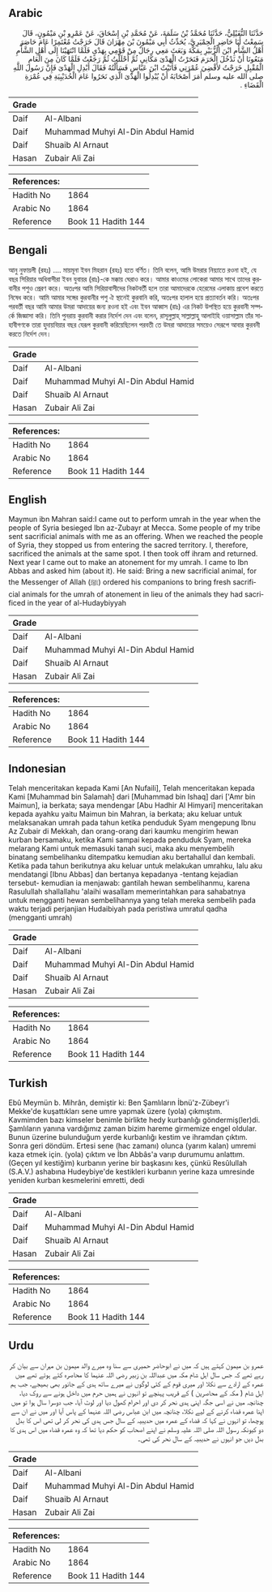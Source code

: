 ## Arabic


<div dir="rtl" lang="ar" style={{fontSize:'larger',backgroundColor:'#f8f9fa',padding:20}}>
حَدَّثَنَا النُّفَيْلِيُّ، حَدَّثَنَا مُحَمَّدُ بْنُ سَلَمَةَ، عَنْ مُحَمَّدِ بْنِ إِسْحَاقَ، عَنْ عَمْرِو بْنِ مَيْمُونٍ، قَالَ سَمِعْتُ أَبَا حَاضِرٍ الْحِمْيَرِيَّ، يُحَدِّثُ أَبِي مَيْمُونَ بْنَ مِهْرَانَ قَالَ خَرَجْتُ مُعْتَمِرًا عَامَ حَاصَرَ أَهْلُ الشَّأْمِ ابْنَ الزُّبَيْرِ بِمَكَّةَ وَبَعَثَ مَعِي رِجَالٌ مِنْ قَوْمِي بِهَدْىٍ فَلَمَّا انْتَهَيْنَا إِلَى أَهْلِ الشَّأْمِ مَنَعُونَا أَنْ نَدْخُلَ الْحَرَمَ فَنَحَرْتُ الْهَدْىَ مَكَانِي ثُمَّ أَحْلَلْتُ ثُمَّ رَجَعْتُ فَلَمَّا كَانَ مِنَ الْعَامِ الْمُقْبِلِ خَرَجْتُ لأَقْضِيَ عُمْرَتِي فَأَتَيْتُ ابْنَ عَبَّاسٍ فَسَأَلْتُهُ فَقَالَ أَبْدِلِ الْهَدْىَ فَإِنَّ رَسُولَ اللَّهِ صلى الله عليه وسلم أَمَرَ أَصْحَابَهُ أَنْ يُبْدِلُوا الْهَدْىَ الَّذِي نَحَرُوا عَامَ الْحُدَيْبِيَةِ فِي عُمْرَةِ الْقَضَاءِ ‏.‏
</div>
<div style={{backgroundColor:'#f8f9fa',padding:20, marginBottom: 10}}><table> <thead> <tr> <th>Grade</th> <th></th> </tr> </thead> <tbody> <tr><td>Daif</td><td>Al-Albani</td></tr><tr><td>Daif</td><td>Muhammad Muhyi Al-Din Abdul Hamid</td></tr><tr><td>Daif</td><td>Shuaib Al Arnaut</td></tr><tr><td>Hasan</td><td>Zubair Ali Zai</td></tr></tbody></table><table> <thead> <tr> <th>References:</th> <th></th> </tr> </thead> <tbody><tr><td>Hadith No</td><td>1864</td></tr><tr><td>Arabic No</td><td>1864</td></tr><tr><td>Reference</td><td>Book 11 Hadith 144</td></tr></tbody></table></div>

## Bengali


<div dir="ltr" lang="bn" style={{fontSize:'larger',backgroundColor:'#f8f9fa',padding:20}}>
আনু নুফায়লী (রহঃ) .... মায়মূনা ইবন মিহরান (রহঃ) হতে বর্ণিত। তিনি বলেন, আমি উমরার নিয়্যাতে রওনা হই, যে বছর সিরিয়ার অধিবাসীরা ইবন যুবায়র (রাঃ)-কে মক্কায় ঘেরাও করে। আমার কাওমের লোকেরা আমার সাথে তাদের কুরবানীর পশুও প্রেরণ করে। অতঃপর আমি সিরিয়াবাসীদের নিকটবর্তী হলে তারা আমাদেরকে হেরেমের এলাকায় প্রবেশ করতে নিষেধ করে। আমি আমার সঙ্গের কুরবানীর পশু ঐ স্থানেই কুরবানি করি, অতঃপর হালাল হয়ে প্রত্যাবর্তন করি। অতঃপর পরবর্তী বছর আমি আমার উমরা আদায়ের জন্য রওনা হই এবং ইবন আব্বাস (রাঃ) এর নিকট উপস্থিত হয়ে কুরবানী সম্পর্কে জিজ্ঞাসা করি। তিনি পুনরায় কুরবানী করার নির্দেশ দেন এবং বলেন, রাসূলুল্লাহ্ সাল্লাল্লাহু আলাইহি ওয়াসাল্লাম তাঁর সাহাবীগণকে তারা হুদায়বিয়ার বছর যেরূপ কুরবানী করিয়েছিলেন পরবতী তে উমরা আদায়ের সময়েও সেরূপে আবার কুরবনী করতে নির্দেশ দেন।
</div>
<div style={{backgroundColor:'#f8f9fa',padding:20, marginBottom: 10}}><table> <thead> <tr> <th>Grade</th> <th></th> </tr> </thead> <tbody> <tr><td>Daif</td><td>Al-Albani</td></tr><tr><td>Daif</td><td>Muhammad Muhyi Al-Din Abdul Hamid</td></tr><tr><td>Daif</td><td>Shuaib Al Arnaut</td></tr><tr><td>Hasan</td><td>Zubair Ali Zai</td></tr></tbody></table><table> <thead> <tr> <th>References:</th> <th></th> </tr> </thead> <tbody><tr><td>Hadith No</td><td>1864</td></tr><tr><td>Arabic No</td><td>1864</td></tr><tr><td>Reference</td><td>Book 11 Hadith 144</td></tr></tbody></table></div>

## English


<div dir="ltr" lang="en" style={{fontSize:'larger',backgroundColor:'#f8f9fa',padding:20}}>
Maymun ibn Mahran said:I came out to perform umrah in the year when the people of Syria besieged Ibn az-Zubayr at Mecca. Some people of my tribe sent sacrificial animals with me as an offering. When we reached the people of Syria, they stopped us from entering the sacred territory. I, therefore, sacrificed the animals at the same spot. I then took off ihram and returned. Next year I came out to make an atonement for my umrah. I came to Ibn Abbas and asked him (about it). He said: Bring a new sacrificial animal, for the Messenger of Allah (ﷺ) ordered his companions to bring fresh sacrificial animals for the umrah of atonement in lieu of the animals they had sacrificed in the year of al-Hudaybiyyah
</div>
<div style={{backgroundColor:'#f8f9fa',padding:20, marginBottom: 10}}><table> <thead> <tr> <th>Grade</th> <th></th> </tr> </thead> <tbody> <tr><td>Daif</td><td>Al-Albani</td></tr><tr><td>Daif</td><td>Muhammad Muhyi Al-Din Abdul Hamid</td></tr><tr><td>Daif</td><td>Shuaib Al Arnaut</td></tr><tr><td>Hasan</td><td>Zubair Ali Zai</td></tr></tbody></table><table> <thead> <tr> <th>References:</th> <th></th> </tr> </thead> <tbody><tr><td>Hadith No</td><td>1864</td></tr><tr><td>Arabic No</td><td>1864</td></tr><tr><td>Reference</td><td>Book 11 Hadith 144</td></tr></tbody></table></div>

## Indonesian


<div dir="ltr" lang="id" style={{fontSize:'larger',backgroundColor:'#f8f9fa',padding:20}}>
Telah menceritakan kepada Kami [An Nufaili], Telah menceritakan kepada Kami [Muhammad bin Salamah] dari [Muhammad bin Ishaq] dari ['Amr bin Maimun], ia berkata; saya mendengar [Abu Hadhir Al Himyari] menceritakan kepada ayahku yaitu Maimun bin Mahran, ia berkata; aku keluar untuk melaksanakan umrah pada tahun ketika penduduk Syam mengepung Ibnu Az Zubair di Mekkah, dan orang-orang dari kaumku mengirim hewan kurban bersamaku, ketika Kami sampai kepada penduduk Syam, mereka melarang Kami untuk memasuki tanah suci, maka aku menyembelih binatang sembelihanku ditempatku kemudian aku bertahallul dan kembali. Ketika pada tahun berikutnya aku keluar untuk melakukan umrahku, lalu aku mendatangi [Ibnu Abbas] dan bertanya kepadanya -tentang kejadian tersebut- kemudian ia menjawab: gantilah hewan sembelihanmu, karena Rasulullah shallallahu 'alaihi wasallam memerintahkan para sahabatnya untuk mengganti hewan sembelihannya yang telah mereka sembelih pada waktu terjadi perjanjian Hudaibiyah pada peristiwa umratul qadha (mengganti umrah)
</div>
<div style={{backgroundColor:'#f8f9fa',padding:20, marginBottom: 10}}><table> <thead> <tr> <th>Grade</th> <th></th> </tr> </thead> <tbody> <tr><td>Daif</td><td>Al-Albani</td></tr><tr><td>Daif</td><td>Muhammad Muhyi Al-Din Abdul Hamid</td></tr><tr><td>Daif</td><td>Shuaib Al Arnaut</td></tr><tr><td>Hasan</td><td>Zubair Ali Zai</td></tr></tbody></table><table> <thead> <tr> <th>References:</th> <th></th> </tr> </thead> <tbody><tr><td>Hadith No</td><td>1864</td></tr><tr><td>Arabic No</td><td>1864</td></tr><tr><td>Reference</td><td>Book 11 Hadith 144</td></tr></tbody></table></div>

## Turkish


<div dir="ltr" lang="tr" style={{fontSize:'larger',backgroundColor:'#f8f9fa',padding:20}}>
Ebû Meymün b. Mihrân, demiştir ki: Ben Şamlıların İbnü'z-Zübeyr'i Mekke'de kuşattıkları sene umre yapmak üzere (yola) çıkmıştım. Kavmimden bazı kimseler benimle birlikte hedy kurbanlığı göndermiş(ler)di. Şamlıların yanına vardığımız zaman bizim hareme girmemize engel oldular. Bunun üzerine bulunduğum yerde kurbanlığı kestim ve ihramdan çıktım. Sonra geri döndüm. Ertesi sene (hac zamanı) olunca (yarım kalan) umremi kaza etmek için. (yola) çıktım ve İbn Abbâs'a varıp durumumu anlattım. (Geçen yıl kestiğim) kurbanın yerine bir başkasını kes, çünkü Resûlullah (S.A.V.) ashabına Hudeybiye'de kestikleri kurbanın yerine kaza umresinde yeniden kurban kesmelerini emretti, dedi
</div>
<div style={{backgroundColor:'#f8f9fa',padding:20, marginBottom: 10}}><table> <thead> <tr> <th>Grade</th> <th></th> </tr> </thead> <tbody> <tr><td>Daif</td><td>Al-Albani</td></tr><tr><td>Daif</td><td>Muhammad Muhyi Al-Din Abdul Hamid</td></tr><tr><td>Daif</td><td>Shuaib Al Arnaut</td></tr><tr><td>Hasan</td><td>Zubair Ali Zai</td></tr></tbody></table><table> <thead> <tr> <th>References:</th> <th></th> </tr> </thead> <tbody><tr><td>Hadith No</td><td>1864</td></tr><tr><td>Arabic No</td><td>1864</td></tr><tr><td>Reference</td><td>Book 11 Hadith 144</td></tr></tbody></table></div>

## Urdu


<div dir="rtl" lang="ur" style={{fontSize:'larger',backgroundColor:'#f8f9fa',padding:20}}>
عمرو بن میمون کہتے ہیں کہ میں نے ابوحاضر حمیری سے سنا وہ میرے والد میمون بن مہران سے بیان کر رہے تھے کہ جس سال اہل شام مکہ میں عبداللہ بن زبیر رضی اللہ عنہما کا محاصرہ کئے ہوئے تھے میں عمرہ کے ارادے سے نکلا اور میری قوم کے کئی لوگوں نے میرے ساتھ ہدی کے جانور بھی بھیجے، جب ہم اہل شام ( مکہ کے محاصرین ) کے قریب پہنچے تو انہوں نے ہمیں حرم میں داخل ہونے سے روک دیا، چنانچہ میں نے اسی جگہ اپنی ہدی نحر کر دی اور احرام کھول دیا اور لوٹ آیا، جب دوسرا سال ہوا تو میں اپنا عمرہ قضاء کرنے کے لیے نکلا، چنانچہ میں ابن عباس رضی اللہ عنہما کے پاس آیا اور میں نے ان سے پوچھا، تو انہوں نے کہا کہ قضاء کے عمرہ میں حدیبیہ کے سال جس ہدی کی نحر کر لی تھی اس کا بدل دو کیونکہ رسول اللہ صلی اللہ علیہ وسلم نے اپنے اصحاب کو حکم دیا تھا کہ وہ عمرہ قضاء میں اس ہدی کا بدل دیں جو انہوں نے حدیبیہ کے سال نحر کی تھی۔
</div>
<div style={{backgroundColor:'#f8f9fa',padding:20, marginBottom: 10}}><table> <thead> <tr> <th>Grade</th> <th></th> </tr> </thead> <tbody> <tr><td>Daif</td><td>Al-Albani</td></tr><tr><td>Daif</td><td>Muhammad Muhyi Al-Din Abdul Hamid</td></tr><tr><td>Daif</td><td>Shuaib Al Arnaut</td></tr><tr><td>Hasan</td><td>Zubair Ali Zai</td></tr></tbody></table><table> <thead> <tr> <th>References:</th> <th></th> </tr> </thead> <tbody><tr><td>Hadith No</td><td>1864</td></tr><tr><td>Arabic No</td><td>1864</td></tr><tr><td>Reference</td><td>Book 11 Hadith 144</td></tr></tbody></table></div>